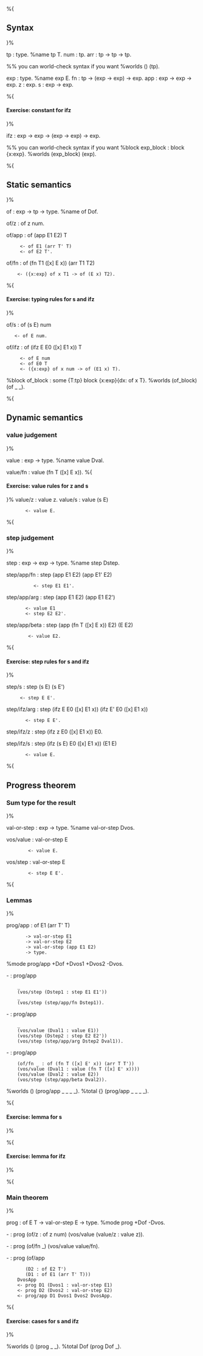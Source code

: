 %{

== Syntax ==

}%

tp : type.				%name tp T.
num : tp.
arr : tp -> tp -> tp.

%% you can world-check syntax if you want
%worlds () (tp).

exp : type.				%name exp E.
fn : tp -> (exp -> exp) -> exp.
app : exp -> exp -> exp.
z : exp.
s : exp -> exp.

%{
==== Exercise: constant for ifz ====
}%

ifz : exp -> exp -> (exp -> exp) -> exp.

%% you can world-check syntax if you want
%block exp_block : block {x:exp}.
%worlds (exp_block) (exp).

%{

== Static semantics ==

}%

of : exp -> tp -> type.                %name of Dof.

of/z : of z num.

of/app : of (app E1 E2) T
	  <- of E1 (arr T' T)
	  <- of E2 T'.

of/fn : of (fn T1 ([x] E x)) (arr T1 T2)
	 <- ({x:exp} of x T1 -> of (E x) T2).

%{ 
==== Exercise: typing rules for s and ifz ====
}%

of/s : of (s E) num
	<- of E num.

of/ifz : of (ifz E E0 ([x] E1 x)) T
	  <- of E num
	  <- of E0 T
	  <- ({x:exp} of x num -> of (E1 x) T).

%block of_block : some {T:tp} block {x:exp}{dx: of x T}.
%worlds (of_block) (of _ _).

%{

== Dynamic semantics ==

=== value judgement ===


}%

value : exp -> type.               %name value Dval.

value/fn : value (fn T ([x] E x)).
%{ 
==== Exercise: value rules for z and s ====
}%
value/z  : value z.
value/s  : value (s E)
	    <- value E.

%{

=== step judgement ===

}%

step : exp -> exp -> type.        %name step Dstep.

step/app/fn : step (app E1 E2) (app E1' E2)
	       <- step E1 E1'.

step/app/arg : step (app E1 E2) (app E1 E2')
		<- value E1
		<- step E2 E2'.

step/app/beta : step (app (fn T ([x] E x)) E2) (E E2)
		 <- value E2.

%{ 
==== Exercise: step rules for s and ifz ====
}%

step/s : step (s E) (s E')
	  <- step E E'.

step/ifz/arg : step (ifz E E0 ([x] E1 x)) (ifz E' E0 ([x] E1 x))
		<- step E E'.

step/ifz/z   : step (ifz z E0 ([x] E1 x)) E0.

step/ifz/s   : step (ifz (s E) E0 ([x] E1 x)) (E1 E)
		<- value E.

%{ 

== Progress theorem ==

=== Sum type for the result ===

}%

val-or-step : exp -> type.        %name val-or-step Dvos.

vos/value : val-or-step E
	     <- value E.
vos/step  : val-or-step E
	     <- step E E'.

%{

=== Lemmas ===

}%

prog/app : of E1 (arr T' T) 
	    -> val-or-step E1
	    -> val-or-step E2
	    -> val-or-step (app E1 E2)
	    -> type.
%mode prog/app +Dof +Dvos1 +Dvos2 -Dvos.

- : prog/app 
     _ 
     (vos/step (Dstep1 : step E1 E1'))
     _
     (vos/step (step/app/fn Dstep1)).

- : prog/app
     _
     (vos/value (Dval1 : value E1))
     (vos/step (Dstep2 : step E2 E2'))
     (vos/step (step/app/arg Dstep2 Dval1)).

- : prog/app
     (of/fn _ : of (fn T ([x] E' x)) (arr T T'))
     (vos/value (Dval1 : value (fn T ([x] E' x))))
     (vos/value (Dval2 : value E2))
     (vos/step (step/app/beta Dval2)).

%worlds () (prog/app _ _ _ _).
%total {} (prog/app _ _ _ _).

%{

==== Exercise: lemma for s ====

}%


%{

==== Exercise: lemma for ifz ====

}%

%{

=== Main theorem ===

}%

prog : of E T -> val-or-step E -> type.
%mode prog +Dof -Dvos.

- : prog (of/z : of z num) (vos/value (value/z : value z)).

- : prog (of/fn _) (vos/value value/fn).

- : prog (of/app 
	    (D2 : of E2 T') 
	    (D1 : of E1 (arr T' T)))
     DvosApp
     <- prog D1 (Dvos1 : val-or-step E1)
     <- prog D2 (Dvos2 : val-or-step E2)
     <- prog/app D1 Dvos1 Dvos2 DvosApp.

%{ 

==== Exercise: cases for s and ifz ====

}%

%worlds () (prog _ _).
%total Dof (prog Dof _).